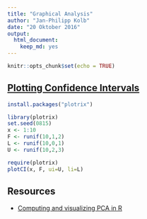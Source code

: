 ```yaml
---
title: "Graphical Analysis"
author: "Jan-Philipp Kolb"
date: "20 Oktober 2016"
output: 
  html_document: 
    keep_md: yes
---
```


```r
knitr::opts_chunk$set(echo = TRUE)
```

## [Plotting Confidence Intervals](http://stackoverflow.com/questions/14069629/plotting-confidence-intervals)

```r
install.packages("plotrix")
```



```r
library(plotrix)
set.seed(0815)
x <- 1:10
F <- runif(10,1,2) 
L <- runif(10,0,1)
U <- runif(10,2,3)

require(plotrix)
plotCI(x, F, ui=U, li=L)
```

## Resources

- [Computing and visualizing PCA in R](https://www.r-bloggers.com/computing-and-visualizing-pca-in-r/)